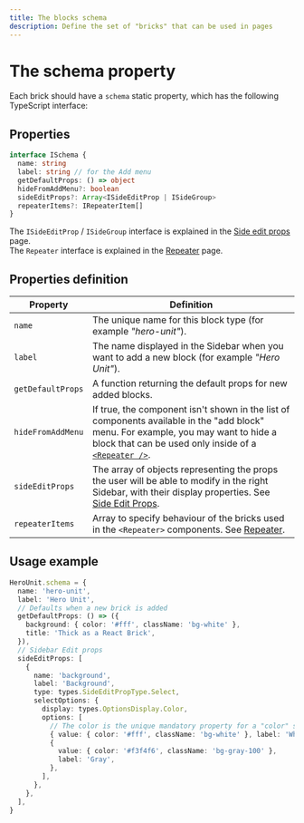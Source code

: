```yaml
---
title: The blocks schema
description: Define the set of "bricks" that can be used in pages
---
```


# The schema property

Each brick should have a `schema` static property, which has the following TypeScript interface:

## Properties

```ts
interface ISchema {
  name: string
  label: string // for the Add menu
  getDefaultProps: () => object
  hideFromAddMenu?: boolean
  sideEditProps?: Array<ISideEditProp | ISideGroup>
  repeaterItems?: IRepeaterItem[]
}
```

The `ISideEditProp` / `ISideGroup` interface is explained in the [Side edit props](side-edit-props) page.  
The `Repeater` interface is explained in the [Repeater](/api-reference/visual-components/repeater) page.

## Properties definition

| Property          | Definition                                                                                                                                                                                                                               |
| ----------------- | ---------------------------------------------------------------------------------------------------------------------------------------------------------------------------------------------------------------------------------------- |
| `name`            | The unique name for this block type (for example _"hero-unit"_).                                                                                                                                                                         |
| `label`           | The name displayed in the Sidebar when you want to add a new block (for example _"Hero Unit"_).                                                                                                                                          |
| `getDefaultProps` | A function returning the default props for new added blocks.                                                                                                                                                                             |
| `hideFromAddMenu` | If true, the component isn't shown in the list of components available in the "add block" menu. For example, you may want to hide a block that can be used only inside of a [`<Repeater />`](/api-reference/visual-components/repeater). |
| `sideEditProps`   | The array of objects representing the props the user will be able to modify in the right Sidebar, with their display properties. See [Side Edit Props](side-edit-props).                                                                 |
| `repeaterItems`   | Array to specify behaviour of the bricks used in the `<Repeater>` components. See [Repeater](/api-reference/visual-components/repeater).                                                                                                 |

## Usage example

```ts highlight=2,3,5,10
HeroUnit.schema = {
  name: 'hero-unit',
  label: 'Hero Unit',
  // Defaults when a new brick is added
  getDefaultProps: () => ({
    background: { color: '#fff', className: 'bg-white' },
    title: 'Thick as a React Brick',
  }),
  // Sidebar Edit props
  sideEditProps: [
    {
      name: 'background',
      label: 'Background',
      type: types.SideEditPropType.Select,
      selectOptions: {
        display: types.OptionsDisplay.Color,
        options: [
          // The color is the unique mandatory property for a "color" select
          { value: { color: '#fff', className: 'bg-white' }, label: 'White' },
          {
            value: { color: '#f3f4f6', className: 'bg-gray-100' },
            label: 'Gray',
          },
        ],
      },
    },
  ],
}
```
